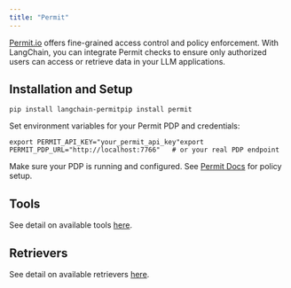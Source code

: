 ```yaml
---
title: "Permit"
---
```


[Permit.io](https://permit.io/) offers fine-grained access control and policy enforcement. With LangChain, you can integrate Permit checks to ensure only authorized users can access or retrieve data in your LLM applications.

## Installation and Setup

```
pip install langchain-permitpip install permit
```

Set environment variables for your Permit PDP and credentials:

```
export PERMIT_API_KEY="your_permit_api_key"export PERMIT_PDP_URL="http://localhost:7766"   # or your real PDP endpoint
```

Make sure your PDP is running and configured. See [Permit Docs](https://docs.permit.io/sdk/python/quickstart-python/#2-setup-your-pdp-policy-decision-point-container) for policy setup.

## Tools

See detail on available tools [here](/oss/integrations/tools/permit).

## Retrievers

See detail on available retrievers [here](/oss/integrations/retrievers/permit).
